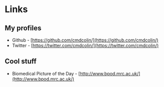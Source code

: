 
# Links

## My profiles

* Github - [https://github.com/cmdcolin/](https://github.com/cmdcolin/)
* Twitter - [https://twitter.com/cmdcolin/](https://twitter.com/cmdcolin/)

## Cool stuff

* Biomedical Picture of the Day - [http://www.bpod.mrc.ac.uk/](http://www.bpod.mrc.ac.uk/)


